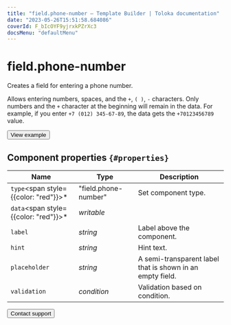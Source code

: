 ```yaml
---
title: "field.phone-number — Template Builder | Toloka documentation"
date: "2023-05-26T15:51:58.684086"
coverId: F_bIcOYF9yjrxkPZrXc3
docsMenu: "defaultMenu"
---
```



# field.phone-number

Creates a field for entering a phone number.

Allows entering numbers, spaces, and the `+`, `( )`, `-` characters. Only numbers and the `+` character at the beginning will remain in the data. For example, if you enter `+7 (012) 345-67-89`, the data gets the `+70123456789` value.

<Button themeColor="light" view="default" size="l" type="link" url="https://ya.cc/t/_hp-34Gj3twiJS">View example</Button>

## Component properties `{#properties}`

**Name** | **Type** | **Description**
----- | ----- | -----
`type`<span style={{color: "red"}}>\*</span> | "field.phone-number" | Set component type.
`data`<span style={{color: "red"}}>\*</span> | _writable_ | <TolokaTbSourceDataWithValues/>
`label` | _string_ | Label above the component.
`hint` | _string_ | Hint text.
`placeholder` | _string_ | A semi-transparent label that is shown in an empty field.
`validation` | _condition_ | Validation based on condition.

<Button themeColor="light" view="default" size="l" type="link" url="/docs/guide/troubleshooting/support?form-source=template-builder-reference-field-phone-number">Contact support</Button>